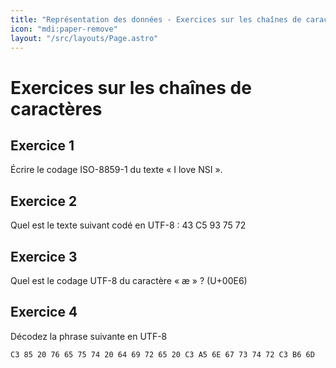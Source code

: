 ```yaml
---
title: "Représentation des données - Exercices sur les chaînes de caractères"
icon: "mdi:paper-remove"
layout: "/src/layouts/Page.astro"
---
```


# Exercices sur les chaînes de caractères

## Exercice 1

Écrire le codage ISO-8859-1 du texte « I love NSI ».

## Exercice 2

Quel est le texte suivant codé en UTF-8 : 43 C5 93 75 72

## Exercice 3

Quel est le codage UTF-8 du caractère « æ » ? (U+00E6)

## Exercice 4

Décodez la phrase suivante en UTF-8

`C3 85 20 76 65 75 74 20 64 69 72 65 20 C3 A5 6E 67 73 74 72 C3 B6 6D`